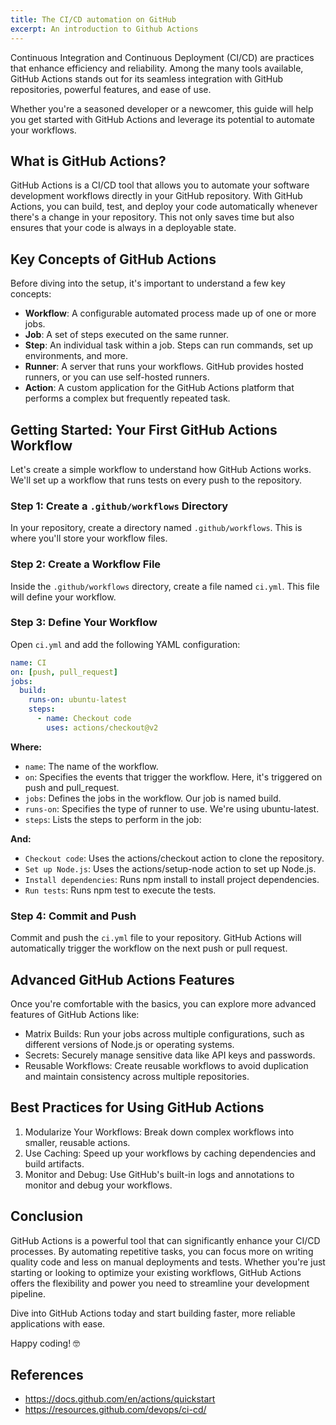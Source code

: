 ```yaml
---
title: The CI/CD automation on GitHub
excerpt: An introduction to Github Actions
---
```


Continuous Integration and Continuous Deployment (CI/CD) are practices that enhance efficiency and reliability. Among the many tools available, GitHub Actions stands out for its seamless integration with GitHub repositories, powerful features, and ease of use.

Whether you're a seasoned developer or a newcomer, this guide will help you get started with GitHub Actions and leverage its potential to automate your workflows.

## What is GitHub Actions?

GitHub Actions is a CI/CD tool that allows you to automate your software development workflows directly in your GitHub repository. With GitHub Actions, you can build, test, and deploy your code automatically whenever there's a change in your repository. This not only saves time but also ensures that your code is always in a deployable state.

## Key Concepts of GitHub Actions

Before diving into the setup, it's important to understand a few key concepts:

- **Workflow**: A configurable automated process made up of one or more jobs.
- **Job**: A set of steps executed on the same runner.
- **Step**: An individual task within a job. Steps can run commands, set up environments, and more.
- **Runner**: A server that runs your workflows. GitHub provides hosted runners, or you can use self-hosted runners.
- **Action**: A custom application for the GitHub Actions platform that performs a complex but frequently repeated task.

## Getting Started: Your First GitHub Actions Workflow

Let's create a simple workflow to understand how GitHub Actions works. We'll set up a workflow that runs tests on every push to the repository.

### Step 1: Create a `.github/workflows` Directory

In your repository, create a directory named `.github/workflows`. This is where you'll store your workflow files.

### Step 2: Create a Workflow File

Inside the `.github/workflows` directory, create a file named `ci.yml`. This file will define your workflow.

### Step 3: Define Your Workflow

Open `ci.yml` and add the following YAML configuration:

```yml
name: CI
on: [push, pull_request]
jobs:
  build:
    runs-on: ubuntu-latest
    steps:
      - name: Checkout code
        uses: actions/checkout@v2
```

**Where:**

- `name`: The name of the workflow.
- `on`: Specifies the events that trigger the workflow. Here, it's triggered on push and pull_request.
- `jobs`: Defines the jobs in the workflow. Our job is named build.
- `runs-on`: Specifies the type of runner to use. We're using ubuntu-latest.
- `steps`: Lists the steps to perform in the job:

**And:**

- `Checkout code`: Uses the actions/checkout action to clone the repository.
- `Set up Node.js`: Uses the actions/setup-node action to set up Node.js.
- `Install dependencies`: Runs npm install to install project dependencies.
- `Run tests`: Runs npm test to execute the tests.

### Step 4: Commit and Push

Commit and push the `ci.yml` file to your repository. GitHub Actions will automatically trigger the workflow on the next push or pull request.

## Advanced GitHub Actions Features

Once you're comfortable with the basics, you can explore more advanced features of GitHub Actions like:

- Matrix Builds: Run your jobs across multiple configurations, such as different versions of Node.js or operating systems.
- Secrets: Securely manage sensitive data like API keys and passwords.
- Reusable Workflows: Create reusable workflows to avoid duplication and maintain consistency across multiple repositories.

## Best Practices for Using GitHub Actions

1. Modularize Your Workflows: Break down complex workflows into smaller, reusable actions.
2. Use Caching: Speed up your workflows by caching dependencies and build artifacts.
3. Monitor and Debug: Use GitHub's built-in logs and annotations to monitor and debug your workflows.

## Conclusion

GitHub Actions is a powerful tool that can significantly enhance your CI/CD processes. By automating repetitive tasks, you can focus more on writing quality code and less on manual deployments and tests. Whether you're just starting or looking to optimize your existing workflows, GitHub Actions offers the flexibility and power you need to streamline your development pipeline.

Dive into GitHub Actions today and start building faster, more reliable applications with ease.

Happy coding! 🤓

## References

- https://docs.github.com/en/actions/quickstart
- https://resources.github.com/devops/ci-cd/
